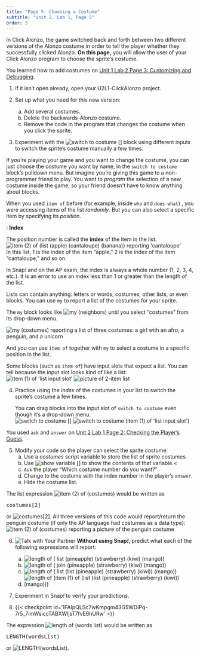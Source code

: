 ```yaml
---
title: "Page 5: Choosing a Costume"
subtitle: "Unit 2, Lab 1, Page 5"
order: 5
---
```


:::::: learn
In Click Alonzo, the game switched back and forth between two different versions of the Alonzo costume in order to tell the player whether they successfully clicked Alonzo. **On this page,** you will allow the user of your Click Alonzo program to choose the sprite's costume.
::::::

:::::: {#first .forYouToDo}

:::: sidenote
You learned how to add costumes on <a href="/unit-1/lab-2/3-customizing.html" title="Unit 1 Lab 2 Page 3: Customizing and Debugging">Unit 1 Lab 2 Page 3: Customizing and Debugging</a>.
::::

(@) If it isn't open already, open your U2L1-ClickAlonzo project.

(@) Set up what you need for this new version:
    a. Add several costumes.
    b. Delete the backwards-Alonzo costume.
    c. Remove the code in the program that changes the costume when you click the sprite.

(@) Experiment with the <img src="/img/blocks/switch-to-costume.png" title="switch to costume []" alt="switch to costume []" class="inline py-0"/> block using different inputs to switch the sprite's costume manually a few times.

::::::

:::::: takeNote
If <em>you're</em> playing your game and you want to change the costume, you can just choose the costume you want by name, in the `switch to costume` block's pulldown menu. But imagine you're giving this game to a non-programmer friend to play. You want to <em>program</em> the selection of a new costume inside the game, so your friend doesn't have to know anything about blocks.
::::::

When you used `item of` before (for example, inside `who` and `does what`) , you were accessing items of the list <em>randomly</em>. But you can also select a specific item by specifying its <em>position</em>.

:::::: vocabFullWidth
: **Index**

The position number is called the **index** of the item in the list. <br /> <img src="/img/3-lists/item-2-of-list-reporting.png" title="item (2) of (list (apple) (cantaloupe) (banana)) reporting &apos;cantaloupe&apos;" alt="item (2) of (list (apple) (cantaloupe) (banana)) reporting &apos;cantaloupe&apos;" class="ms-4"/><br /> In this list, 1 is the index of the item "apple," 2 is the index of the item "cantaloupe," and so on.

In Snap<em>!</em> and on the AP exam, the index is always a whole number (1, 2, 3, 4, etc.). It is an error to use an index less than 1 or greater than the length of the list.
::::::

Lists can contain anything: letters or words, costumes, other lists, or even blocks. You can use `my` to report a list of the costumes for your sprite.<br />

:::::: sidenote
The `my` block looks like <img src="/img/blocks/my-neighbors.png" title="my (neighbors)" alt="my (neighbors)" class="inline"/> until you select "costumes" from its drop-down menu.
::::::

<img src="/img/2-complexity/my-costumes-reporting.png" title="my (costumes) reporting a list of three costumes: a girl with an afro, a penguin, and a unicorn" alt="my (costumes) reporting a list of three costumes: a girl with an afro, a penguin, and a unicorn" class="ms-4"/>

And you can use `item of` together with `my` to select a costume in a specific position in the list.

:::::: endnote
Some blocks (such as `item of`) have input slots that expect a list. You can tell because the input slot looks kind of like a list:<br /> <img src="/img/blocks/item.png" title="item (1) of &apos;list input slot&apos;" alt="item (1) of &apos;list input slot&apos;" class="ms-4"/> <img src="/img/2-complexity/listpic.png" alt="picture of 2-item list" class="ms-4"/>
::::::

:::::: forYouToDo

(@) Practice using the <em>index</em> of the costumes in your list to switch the sprite's costume a few times.

    :::: narrower
    You can drag blocks into the input slot of `switch to costume` even though it's a drop-down menu.<br /> <img src="/img/blocks/switch-to-costume.png" title="switch to costume []" alt="switch to costume []" class="ms-4"/> <img src="/img/2-complexity/switch-to-costume(item-of).png" title="switch to costume (item (1) of &apos;list input slot&apos;)" alt="switch to costume (item (1) of &apos;list input slot&apos;)" class="ms-4"/>
    ::::


:::: sidenote
You used `ask` and `answer` on <a href="/unit-2/lab-1/2-checking-player-guess.html" title="">Unit 2 Lab 1 Page 2: Checking the Player's Guess</a>.
::::

(@) Modify your code so the player can select the sprite costume:
    a. Use a <var>costumes</var> script variable to store the list of sprite costumes.
    b. Use <img src="/img/blocks/show-variable-full-size.png" title="show variable []" alt="show variable []" class="inline py-0"/> to show the contents of that variable.<
    c. `Ask` the player "Which costume number do you want?"
    d. Change to the costume with the index number in the player's `answer`.
    e. Hide the costume list.

::::::

:::::: examFullWidth
:::: pseudop
The list expression <img src="/img/2-complexity/item-2-of-costumes.png" title="item (2) of (costumes)" alt="item (2) of (costumes)" class="inline"/> would be written as
<pre class="inline">costumes[2]</pre>
or <img src="/img/2-complexity/accessing-blocktran.png" title="costumes[2]" alt="costumes[2]" class="inline"/>. All three versions of this code would report/return the penguin costume (if only the AP language had costumes as a data type):<br /> <img src="/img/2-complexity/item-2-of-costumes-reporting-penguin.png" title="item (2) of (costumes) reporting a picture of the penguin costume" alt="item (2) of (costumes) reporting a picture of the penguin costume" class="ms-4"/>

::::
::::::

:::::: forYouToDo
(@) <img src="/img/icons/talk-with-your-partner.png" title="Talk with Your Partner" alt="Talk with Your Partner" class="inline"/> **Without using Snap<em>!</em>**, predict what each of the following expressions will report:
    a. <img src="/img/2-complexity/list-length-quiz-list.png" title="length of ( list (pineapple) (strawberry) (kiwi) (mango))" alt="length of ( list (pineapple) (strawberry) (kiwi) (mango))" class="inline"/>
    b. <img src="/img/2-complexity/list-length-quiz-join.png" title="length of ( join (pineapple) (strawberry) (kiwi) (mango))" alt="length of ( join (pineapple) (strawberry) (kiwi) (mango))" class="inline"/>
    c. <img src="/img/2-complexity/list-length-quiz-nested.png" title="length of ( list (list (pineapple) (strawberry) (kiwi)) (mango))" alt="length of ( list (list (pineapple) (strawberry) (kiwi)) (mango))" class="inline"/>
    d. <img src="/img/2-complexity/list-length-quiz-item-of-nested.png" title="length of (item (1) of (list (list (pineapple) (strawberry) (kiwi)) (mango)))" alt="length of (item (1) of (list (list (pineapple) (strawberry) (kiwi)) (mango)))" class="inline"/>

(@) Experiment in Snap<em>!</em> to verify your predictions.

(@) {{< checkpoint id='1FAIpQLSc7wKmpgm43G5WDlPq-7r5_7imWsiccTABXWljsT7fvE6hURw' >}}

<!-- 
(@) Question 1
    ::: {.assessment-data type="multiplechoice" identifier="length2" hasinlinefeedback="true" maxchoices="3" responseidentifier="ri1" shuffle="true"}
    ::: prompt
    Which of the following blocks will report **a list of length 3**?<br /><br /> Choose **all** that apply.
    :::

    ::: {.choice identifier="c1"}
    ::: text
    <img src="/img/3-lists/check1length3c1.png" title="list (pineapple strawberry kiwi)" alt="list (pineapple strawberry kiwi)" border="0"/>
    :::

    ::: feedback
    No, this makes a list of one item, even though it has more than a single word.
    :::
    :::

    ::: {.choice identifier="c2"}
    ::: text
    <img src="/img/3-lists/check1length3c4.png" title="item 3 of {pineapple, strawberry, kiwi}" alt="item 3 of {pineapple, strawberry, kiwi}" border="0"/>
    :::

    ::: feedback
    No, item 3 of the list is the word "kiwi" which isn't a list at all.
    :::
    :::

    ::: {.choice identifier="c3"}
    ::: text
    <img src="/img/3-lists/check1length3c5.png" title="item 2 of {lemon, {pineapple, strawberry, kiwi}}" alt="item 2 of {lemon, {pineapple, strawberry, kiwi}}" border="0"/>
    :::

    ::: feedback
    This is one of the two correct answers.
    :::
    :::

    ::: {.choice identifier="c4"}
    ::: text
    <img src="/img/3-lists/check1length3c7.png" title="list () (pineapple) ()" alt="list () (pineapple) ()" border="0"/>
    :::

    ::: feedback
    This is one of the two correct answers.
    :::
    :::

    ::: {.responseDeclaration identifier="ri1"}
    ::: {.correctResponse identifier="c3"}
    :::

    ::: {.correctResponse identifier="c4"}
    :::
    :::
    ::: -->

::::::

:::::: examFullWidth
::: pseudop
The expression <img src="/img/2-complexity/example-length.png" title="length of (words list)" alt="length of (words list)" class="inline"/> would be written as
<pre class="inline">LENGTH(wordsList)</pre>
or <img src="/img/2-complexity/length-blocktran.png" title="LENGTH(wordsList)" alt="LENGTH(wordsList)" class="inline"/>.
:::
::::::
